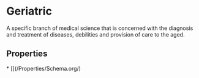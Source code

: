   
# Geriatric

A specific branch of medical science that is concerned with the diagnosis and treatment of diseases, debilities and provision of care to the aged.

## Properties

<Grid>
* [](/Properties/Schema.org/)
</Grid>

